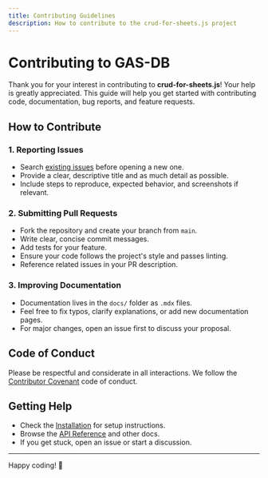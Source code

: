 ```yaml
---
title: Contributing Guidelines
description: How to contribute to the crud-for-sheets.js project
---
```


# Contributing to GAS-DB

Thank you for your interest in contributing to **crud-for-sheets.js**! Your help is greatly appreciated. This guide will help you get started with contributing code, documentation, bug reports, and feature requests.

## How to Contribute

### 1. Reporting Issues

- Search [existing issues](https://github.com/DanielZamb/crud-for-sheets/issues) before opening a new one.
- Provide a clear, descriptive title and as much detail as possible.
- Include steps to reproduce, expected behavior, and screenshots if relevant.

### 2. Submitting Pull Requests

- Fork the repository and create your branch from `main`.
- Write clear, concise commit messages.
- Add tests for your feature.
- Ensure your code follows the project's style and passes linting.
- Reference related issues in your PR description.

### 3. Improving Documentation

- Documentation lives in the `docs/` folder as `.mdx` files.
- Feel free to fix typos, clarify explanations, or add new documentation pages.
- For major changes, open an issue first to discuss your proposal.

## Code of Conduct

Please be respectful and considerate in all interactions. We follow the [Contributor Covenant](https://www.contributor-covenant.org/) code of conduct.

## Getting Help

- Check the [Installation](/installation) for setup instructions.
- Browse the [API Reference](/api-reference) and other docs.
- If you get stuck, open an issue or start a discussion.

---

Happy coding! 🚀

